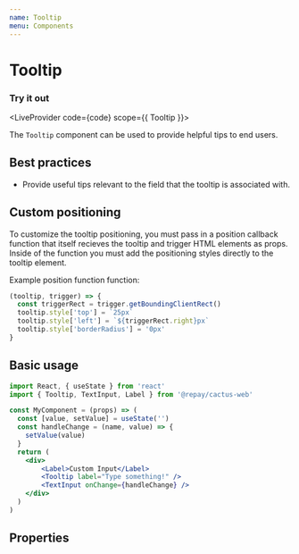 ```yaml
---
name: Tooltip
menu: Components
---
```



# Tooltip

### Try it out


<LiveProvider code={code} scope={{ Tooltip }}>
  <LiveEditor style={livePreviewStyle} />
  <LiveError />
  <LivePreview />
</LiveProvider>

The `Tooltip` component can be used to provide helpful tips to end users.

## Best practices

- Provide useful tips relevant to the field that the tooltip is associated with.

## Custom positioning

To customize the tooltip positioning, you must pass in a position callback function that itself recieves the tooltip and trigger HTML elements as props. 
Inside of the function you must add the positioning styles directly to the tooltip element.

Example position function function:
```jsx
(tooltip, trigger) => {
  const triggerRect = trigger.getBoundingClientRect()
  tooltip.style['top'] = `25px`
  tooltip.style['left'] = `${triggerRect.right}px`
  tooltip.style['borderRadius'] = '0px'
}
```

## Basic usage

```jsx
import React, { useState } from 'react'
import { Tooltip, TextInput, Label } from '@repay/cactus-web'

const MyComponent = (props) => (
  const [value, setValue] = useState('')
  const handleChange = (name, value) => {
    setValue(value)
  }
  return (
    <div>
        <Label>Custom Input</Label>
        <Tooltip label="Type something!" />
        <TextInput onChange={handleChange} />
    </div>
  )
)
```

## Properties

<PropsTable of={Tooltip} />

